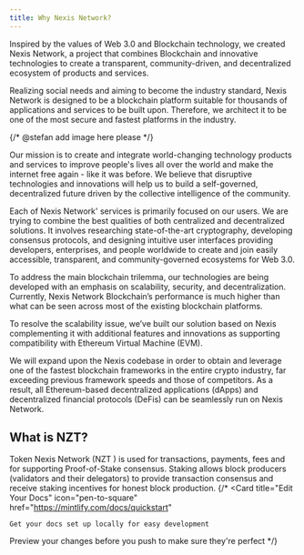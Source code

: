 ```yaml
---
title: Why Nexis Network?
---
```


Inspired by the values of Web 3.0 and Blockchain technology, we created Nexis Network, a project that combines Blockchain and innovative technologies to create a transparent, community-driven, and decentralized ecosystem of products and services.

Realizing social needs and aiming to become the industry standard, Nexis Network is designed to be a blockchain platform suitable for thousands of applications and services to be built upon. Therefore, we architect it to be one of the most secure and fastest platforms in the industry.

{/* @stefan add image here please */}

Our mission is to create and integrate world-changing technology products and services to improve people's lives all over the world and make the internet free again - like it was before. We believe that disruptive technologies and innovations will help us to build a self-governed, decentralized future driven by the collective intelligence of the community.

Each of Nexis Network' services is primarily focused on our users. We are trying to combine the best qualities of both centralized and decentralized solutions. It involves researching state-of-the-art cryptography, developing consensus protocols, and designing intuitive user interfaces providing developers, enterprises, and people worldwide to create and join easily accessible, transparent, and community-governed ecosystems for Web 3.0.

To address the main blockchain trilemma, our technologies are being developed with an emphasis on scalability, security, and decentralization. Currently, Nexis Network Blockchain’s performance is much higher than what can be seen across most of the existing blockchain platforms.

To resolve the scalability issue, we’ve built our solution based on Nexis complementing it with additional features and innovations as supporting compatibility with Ethereum Virtual Machine (EVM).

We will expand upon the Nexis codebase in order to obtain and leverage one of the fastest blockchain frameworks in the entire crypto industry, far exceeding previous framework speeds and those of competitors. As a result, all Ethereum-based decentralized applications (dApps) and decentralized financial protocols (DeFis) can be seamlessly run on Nexis Network.

## What is NZT?
Token Nexis Network (NZT ) is used for transactions, payments, fees and for supporting Proof-of-Stake consensus. Staking allows block producers (validators and their delegators) to provide transaction consensus and receive staking incentives for honest block production.
{/* 
<CardGroup cols={2}>
  <Card
    title="Edit Your Docs"
    icon="pen-to-square"
    href="https://mintlify.com/docs/quickstart"
  >
    Get your docs set up locally for easy development
  </Card>
  <Card
    title="Preview Changes"
    icon="image"
    href="https://mintlify.com/docs/development"
  >
    Preview your changes before you push to make sure they're perfect
  </Card>
</CardGroup> */}
